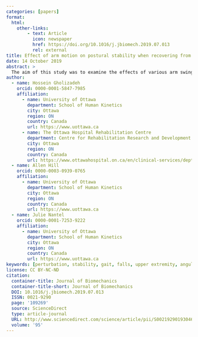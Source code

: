 ```yaml
---
categories: [papers]
format:
  html:
    other-links:
        - text: Article
          icon: newspaper
          href: https://doi.org/10.1016/j.jbiomech.2019.07.013
          rel: external
title: Effect of arm motion on postural stability when recovering from a slip perturbation
date: 14 October 2019
abstract: >
  The aim of this study was to examine the effects of various arm swing on postural stability and recovery responses to an unexpected slip during treadmill walking. Fifteen healthy young adults (23.4 ± 2.8 years old) participated in this study. The CAREN-Extended system was used to simulate unexpected slip perturbations in a safe environment while walking symmetrically and asymmetrically with various arm swings (normal, bound, released). Whole-body angular momentum (range), peak trunk angular velocities, step width and stance time were extracted before and after perturbations (when recovering from slip). All participants were able to recover their balance after two strides and no falls occurred. There were significant differences (p < 0.05) in most gait parameters between pre- and post-perturbations. Arm conditions had significant effects on all gait parameters during both pre- and post-perturbation except for stance time. Compared to symmetric walking, walking asymmetrically before a perturbation led to larger step width and stance time among the different arm conditions both before and after the perturbations. Despite the presence of significant effects of different arm and walking conditions on most gait parameters during pre- and post-perturbation, participants were able to implement stabilization strategies to prevent fall even when they were prevented from using their normal arm swing, in both symmetric and asymmetric walking. While our results indicate that perturbations were mild to moderate in magnitude, investigations with elderly and faller populations are needed to examine their susceptibility to these arm and walking conditions when trying to regain postural balance.
author:
  - name: Hossein Gholizadeh
    orcid: 0000-0001-5847-7985
    affiliation:
      - name: University of Ottawa
        department: School of Human Kinetics
        city: Ottawa
        region: ON
        country: Canada
        url: https://www.uottawa.ca
      - name: The Ottawa Hospital Rehabilitation Centre
        department: Centre for Rehabilitation Research and Development
        city: Ottawa
        region: ON
        country: Canada
        url: https://www.ottawahospital.on.ca/en/clinical-services/deptpgrmcs/departments/rehabilitation-centre/about-the-rehabilitation-centre/
  - name: Allen Hill
    orcid: 0000-0003-0939-0765
    affiliation:
      - name: University of Ottawa
        department: School of Human Kinetics
        city: Ottawa
        region: ON
        country: Canada
        url: https://www.uottawa.ca
  - name: Julie Nantel
    orcid: 0000-0001-7253-9222
    affiliation:
      - name: University of Ottawa
        department: School of Human Kinetics
        city: Ottawa
        region: ON
        country: Canada
        url: https://www.uottawa.ca
keywords: [perturbation, stability, gait, falls, upper extremity, angular momentum, slip, arm swing]
license: CC BY-NC-ND
citation:
  container-title: Journal of Biomechanics
  container-title-short: Journal of Biomechanics
  DOI: 10.1016/j.jbiomech.2019.07.013
  ISSN: 0021-9290
  page: '109269'
  source: ScienceDirect
  type: article-journal
  URL: http://www.sciencedirect.com/science/article/pii/S002192901930466X
  volume: '95'
---
```


